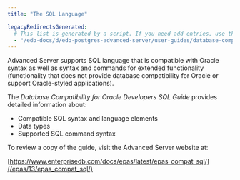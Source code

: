 ```yaml
---
title: "The SQL Language"

legacyRedirectsGenerated:
  # This list is generated by a script. If you need add entries, use the `legacyRedirects` key.
  - "/edb-docs/d/edb-postgres-advanced-server/user-guides/database-compatibility-for-oracle-developers-guide/13/the_sql_language.html"
---
```


<div id="the_sql_language" class="registered_link"></div>

Advanced Server supports SQL language that is compatible with Oracle syntax as well as syntax and commands for extended functionality (functionality that does not provide database compatibility for Oracle or support Oracle-styled applications).

The *Database Compatibility for Oracle Developers SQL Guide* provides detailed information about:

-   Compatible SQL syntax and language elements
-   Data types
-   Supported SQL command syntax

To review a copy of the guide, visit the Advanced Server website at:

[https://www.enterprisedb.com/docs/epas/latest/epas_compat_sql/](/epas/13/epas_compat_sql/)
